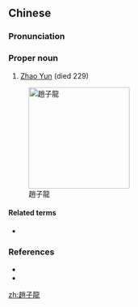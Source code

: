 {{also|赵子龙}}
==Chinese==
{{zh-forms|s=赵子龙|type=12}}

===Pronunciation===
{{zh-pron
|m=Zhào Zǐlóng
|cat=pn
}}

===Proper noun===
{{zh-proper noun}}

# [[w:Zhao Yun|Zhao Yun]] (died 229)

[[Image:ZhaoYun.jpg|200px|thumb|right|趙子龍]]

====Related terms====
* {{l|zh|趙雲}}

===References===
* {{pedialite|趙雲|lang=zh}}
* {{pedialite|Zhao Yun}}

[[zh:趙子龍]]